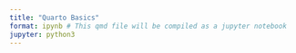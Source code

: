 ```yaml
---
title: "Quarto Basics"
format: ipynb # This qmd file will be compiled as a jupyter notebook
jupyter: python3
---
```


